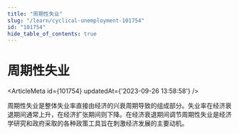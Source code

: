 ```yaml
---
title: "周期性失业"
slug: "/learn/cyclical-unemployment-101754"
id: "101754"
hide_table_of_contents: true
---
```



# 周期性失业

<ArticleMeta id={101754} updatedAt={'2023-09-26 13:58:58'} />
<div className='border-solid border-b border-t-0 my-4 border-[var(--ifm-color-gray-300)]' />

周期性失业是整体失业率直接由经济的兴衰周期导致的组成部分。失业率在经济衰退期间通常上升，在经济扩张期间则下降。在经济衰退期间调节周期性失业是经济学研究和政府采取的各种政策工具旨在刺激经济发展的主要动机。
